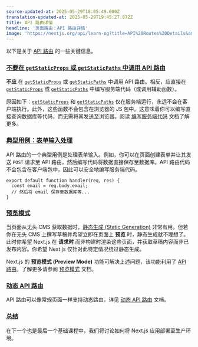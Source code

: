 ```yaml
---
source-updated-at: 2025-05-29T18:05:49.000Z
translation-updated-at: 2025-05-29T19:45:27.872Z
title: API 路由详情
headline: '页面路由：API 路由详情'
image: 'https://nextjs.org/api/learn-og?title=API%20Routes%20Details&amp;chapter=40'
---
```


以下是关于 [API 路由](/docs/api-routes/introduction) 的一些关键信息。

### [不要在 `getStaticProps` 或 `getStaticPaths` 中调用 API 路由](#do-not-fetch-an-api-route-from-getstaticprops-or-getstaticpaths)

**不应** 在 [`getStaticProps`](/docs/basic-features/data-fetching#getstaticprops-static-generation) 或 [`getStaticPaths`](/docs/basic-features/data-fetching#getstaticpaths-static-generation) 中调用 API 路由。相反，应直接在 [`getStaticProps`](/docs/basic-features/data-fetching#getstaticprops-static-generation) 或 [`getStaticPaths`](/docs/basic-features/data-fetching#getstaticpaths-static-generation) 中编写服务端代码（或调用辅助函数）。

原因如下：[`getStaticProps`](/docs/basic-features/data-fetching#getstaticprops-static-generation) 和 [`getStaticPaths`](/docs/basic-features/data-fetching#getstaticpaths-static-generation) 仅在服务端运行，永远不会在客户端执行。此外，这些函数不会包含在浏览器的 JS 包中。这意味着你可以编写直接查询数据库等代码，而无需将其发送至浏览器。阅读 [编写服务端代码](/docs/basic-features/data-fetching/get-static-props#write-server-side-code-directly) 文档了解更多。

### [典型用例：表单输入处理](#a-good-use-case-handling-form-input)

API 路由的一个典型用例是处理表单输入。例如，你可以在页面创建表单并让其发送 `POST` 请求至 API 路由，然后编写代码将数据直接保存至数据库。API 路由代码不会包含在客户端包中，因此可以安全地编写服务端代码。

```
export default function handler(req, res) {
  const email = req.body.email;
  // 然后将 email 保存至数据库等...
}
```

### [预览模式](#preview-mode)

当页面从无头 CMS 获取数据时，[静态生成 (Static Generation)](/docs/basic-features/pages#static-generation-recommended) 非常有用。但若你在无头 CMS 上撰写草稿并希望立即在页面上 **预览** 时，静态生成就不理想了。此时你希望 Next.js 在 **请求时** 而非构建时渲染这些页面，并获取草稿内容而非已发布内容。你希望 Next.js 仅针对此特定情况绕过静态生成。

Next.js 的 **预览模式 (Preview Mode)** 功能可解决上述问题，该功能利用了 [API 路由](/docs/api-routes/introduction)。了解更多请参阅 [预览模式](/docs/advanced-features/preview-mode) 文档。

### [动态 API 路由](#dynamic-api-routes)

API 路由可以像常规页面一样支持动态路由。详见 [动态 API 路由](/docs/api-routes/dynamic-api-routes) 文档。

### [总结](#thats-it)

在下一个也是最后一个基础课程中，我们将讨论如何将 Next.js 应用部署至生产环境。